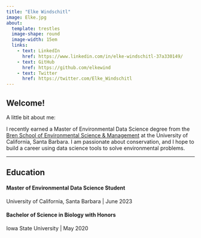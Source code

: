 ```yaml
---
title: "Elke Windschitl"
image: Elke.jpg
about: 
  template: trestles
  image-shape: round
  image-width: 15em
  links: 
    - text: LinkedIn
      href: https://www.linkedin.com/in/elke-windschitl-37a330149/
    - text: GitHub
      href: https://github.com/elkewind
    - text: Twitter
      href: https://twitter.com/Elke_Windschitl
---
```


<h2>Welcome!</h2>

<p>

A little bit about me:

I recently earned a Master of Environmental Data Science degree from the [Bren School of Environmental Science & Management](https://bren.ucsb.edu/masters-programs/master-environmental-data-science) at the University of California, Santa Barbara. I am passionate about conservation, and I hope to build a career using data science tools to solve environmental problems.

</p>

------------------------------------------------------------------------

<h2>Education</h2>

<h4>Master of Environmental Data Science Student</h4>

<p>University of California, Santa Barbara \| June 2023</p>

<h4>Bachelor of Science in Biology with Honors</h4>

<p>Iowa State University \| May 2020</p>
